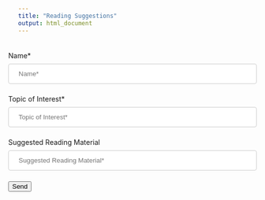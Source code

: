 ```yaml
---
title: "Reading Suggestions"
output: html_document
---
```


<style>
input[type=text], select {
  width: 100%;
  padding: 12px 20px;
  margin: 8px 0;
  display: inline-block;
  border: 1px solid #ccc;
  border-radius: 4px;
  box-sizing: border-box;
}

input[type=submit] {
  width: 100%;
  background-color: #4CAF50;
  color: white;
  padding: 14px 20px;
  margin: 8px 0;
  border: none;
  border-radius: 4px;
  cursor: pointer;
}

input[type=submit]:hover {
  background-color: #45a049;
}

div {
  border-radius: 5px;
  background-color: #f2f2f2;
  padding: 20px;
}
</style>

<script type="text/javascript">var submitted=false;</script>
<iframe name="hidden_iframe" id="hidden_iframe" style="display:none;" 
onload="if(submitted) {window.location='thankyou.html';}"></iframe>

<form action="https://docs.google.com/forms/d/e/1FAIpQLSekMkhQWmY6Juj02DDGMXvvmu2J6-TkWzYFn4QJKoNefBw-MQ/formResponse" method="post"  target="hidden_iframe" onsubmit="submitted=true;">
      <label>Name*</label>
      <input type="text" placeholder="Name*" name="entry.933962511" required>
  
      <label>Topic of Interest*</label>
      <input type="text" placeholder="Topic of Interest*" name="entry.1219046093" required>
    
      <label>Suggested Reading Material</label>
      <input type="text" placeholder="Suggested Reading Material*" name="entry.1309891765" required>
     
      <button type="submit">Send</button>
</form>
